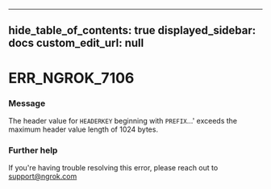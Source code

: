 
---
hide_table_of_contents: true
displayed_sidebar: docs
custom_edit_url: null
---


# ERR_NGROK_7106

### Message
The header value for `HEADERKEY` beginning with `PREFIX`...' exceeds the maximum header value length of 1024 bytes.

### Further help
If you're having trouble resolving this error, please reach out to [support@ngrok.com](mailto:support@ngrok.com?subject=Help%20with%20ERR_NGROK_7106)


<ErrorDetails error='err_ngrok_7106' />

